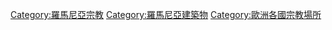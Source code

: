 {{Commons category|Religious buildings in Romania}}

[[Category:羅馬尼亞宗教|Category:羅馬尼亞宗教]]
[[Category:羅馬尼亞建築物|Category:羅馬尼亞建築物]]
[[Category:歐洲各國宗教場所|Category:歐洲各國宗教場所]]